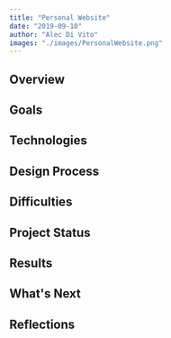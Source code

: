 ```yaml
---
title: "Personal Website"
date: "2019-09-10"
author: "Alec Di Vito"
images: "./images/PersonalWebsite.png" 
---
```


## Overview

## Goals

## Technologies

## Design Process

## Difficulties

## Project Status

## Results

## What's Next

## Reflections
